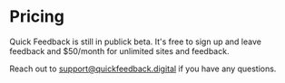 

# Pricing

Quick Feedback is still in publick beta. It's free to sign up and leave feedback
and $50/month for unlimited sites and feedback.

Reach out to support@quickfeedback.digital if you have any questions.
